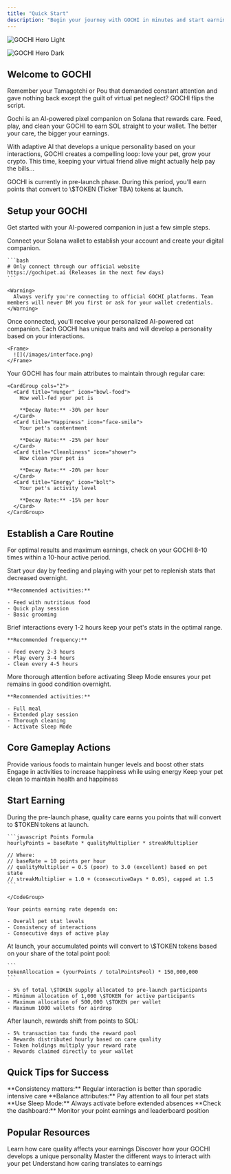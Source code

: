 ```yaml
---
title: "Quick Start"
description: "Begin your journey with GOCHI in minutes and start earning rewards"
---
```


<img
  className="block dark:hidden"
  src="/images/banner.jpg"
  alt="GOCHI Hero Light"
/>

<img
  className="hidden dark:block"
  src="/images/banner.jpg"
  alt="GOCHI Hero Dark"
/>

## Welcome to GOCHI

Remember your Tamagotchi or Pou that demanded constant attention and gave nothing back except the guilt of virtual pet neglect? GOCHI flips the script.

Gochi is an AI-powered pixel companion on Solana that rewards care. Feed, play, and clean your GOCHI to earn SOL straight to your wallet. The better your care, the bigger your earnings.

With adaptive AI that develops a unique personality based on your interactions, GOCHI creates a compelling loop: love your pet, grow your crypto. This time, keeping your virtual friend alive might actually help pay the bills...

<Note>
  GOCHI is currently in pre-launch phase. During this period, you'll earn points that convert to \$TOKEN (Ticker TBA) tokens at launch.
</Note>

## Setup your GOCHI

Get started with your AI-powered companion in just a few simple steps.

<Steps>
  <Step title="Create Your Account">
    Connect your Solana wallet to establish your account and create your digital companion.

    ```bash
    # Only connect through our official website
    https://gochipet.ai (Releases in the next few days)
    ```

    <Warning>
      Always verify you're connecting to official GOCHI platforms. Team members will never DM you first or ask for your wallet credentials.
    </Warning>
  </Step>
  <Step title="Meet Your GOCHI">
    Once connected, you'll receive your personalized AI-powered cat companion. Each GOCHI has unique traits and will develop a personality based on your interactions.

    <Frame>
      ![](/images/interface.png)
    </Frame>
  </Step>
  <Step title="Understand Basic Care">
    Your GOCHI has four main attributes to maintain through regular care:

    <CardGroup cols="2">
      <Card title="Hunger" icon="bowl-food">
        How well-fed your pet is

        **Decay Rate:** -30% per hour
      </Card>
      <Card title="Happiness" icon="face-smile">
        Your pet's contentment

        **Decay Rate:** -25% per hour
      </Card>
      <Card title="Cleanliness" icon="shower">
        How clean your pet is

        **Decay Rate:** -20% per hour
      </Card>
      <Card title="Energy" icon="bolt">
        Your pet's activity level

        **Decay Rate:** -15% per hour
      </Card>
    </CardGroup>
  </Step>
</Steps>

## Establish a Care Routine

For optimal results and maximum earnings, check on your GOCHI 8-10 times within a 10-hour active period.

<AccordionGroup>
  <Accordion title="Morning Care" icon="sun">
    Start your day by feeding and playing with your pet to replenish stats that decreased overnight.

    **Recommended activities:**

    - Feed with nutritious food
    - Quick play session
    - Basic grooming
  </Accordion>
  <Accordion title="Regular Check-ins" icon="clock">
    Brief interactions every 1-2 hours keep your pet's stats in the optimal range.

    **Recommended frequency:**

    - Feed every 2-3 hours
    - Play every 3-4 hours
    - Clean every 4-5 hours
  </Accordion>
  <Accordion title="Evening Care" icon="moon">
    More thorough attention before activating Sleep Mode ensures your pet remains in good condition overnight.

    **Recommended activities:**

    - Full meal
    - Extended play session
    - Thorough cleaning
    - Activate Sleep Mode
  </Accordion>
</AccordionGroup>

## Core Gameplay Actions

<CardGroup cols="3">
  <Card title="Feeding" icon="utensils" href="https://docs.gochipet.ai/Care-Activities">
    Provide various foods to maintain hunger levels and boost other stats
  </Card>
  <Card title="Playing" icon="game-console-handheld" href="https://docs.gochipet.ai/Care-Activities">
    Engage in activities to increase happiness while using energy
  </Card>
  <Card title="Cleaning" icon="broom" href="https://docs.gochipet.ai/Care-Activities">
    Keep your pet clean to maintain health and happiness
  </Card>
</CardGroup>

## Start Earning

During the pre-launch phase, quality care earns you points that will convert to \$TOKEN tokens at launch.

<Tabs>
  <Tab title="Points Earning">
    <CodeGroup>

    ```javascript Points Formula
    hourlyPoints = baseRate * qualityMultiplier * streakMultiplier
    
    // Where:
    // baseRate = 10 points per hour
    // qualityMultiplier = 0.5 (poor) to 3.0 (excellent) based on pet state
    // streakMultiplier = 1.0 + (consecutiveDays * 0.05), capped at 1.5
    ```

    </CodeGroup>

    Your points earning rate depends on:

    - Overall pet stat levels
    - Consistency of interactions
    - Consecutive days of active play
  </Tab>
  <Tab title="Token Conversion">
    At launch, your accumulated points will convert to \$TOKEN tokens based on your share of the total point pool:

    ```
    tokenAllocation = (yourPoints / totalPointsPool) * 150,000,000
    ```

    - 5% of total \$TOKEN supply allocated to pre-launch participants
    - Minimum allocation of 1,000 \$TOKEN for active participants
    - Maximum allocation of 500,000 \$TOKEN per wallet
    - Maximum 1000 wallets for airdrop
  </Tab>
  <Tab title="Post-Launch Rewards">
    After launch, rewards shift from points to SOL:

    - 5% transaction tax funds the reward pool
    - Rewards distributed hourly based on care quality
    - Token holdings multiply your reward rate
    - Rewards claimed directly to your wallet
  </Tab>
</Tabs>

## Quick Tips for Success

<Check>
  **Consistency matters:** Regular interaction is better than sporadic intensive care
</Check>

<Check>
  **Balance attributes:** Pay attention to all four pet stats
</Check>

<Check>
  **Use Sleep Mode:** Always activate before extended absences
</Check>

<Check>
  **Check the dashboard:** Monitor your point earnings and leaderboard position
</Check>

## Popular Resources

<CardGroup cols="2">
  <Card title="Pet Stats & Needs" icon="chart-line" href="https://docs.gochipet.ai/Pet-Stats">
    Learn how care quality affects your earnings
  </Card>
  <Card title="AI Personality System" icon="robot" href="https://docs.gochipet.ai/AI-Personality">
    Discover how your GOCHI develops a unique personality
  </Card>
  <Card title="Care Activities" icon="hand-holding-heart" href="https://docs.gochipet.ai/Care-Activities">
    Master the different ways to interact with your pet
  </Card>
  <Card title="Earning Mechanics" icon="coins" href="https://docs.gochipet.ai/Care-To-Earn">
    Understand how caring translates to earnings
  </Card>
</CardGroup>